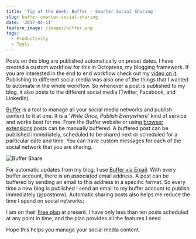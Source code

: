 ```yaml
---
title: 'Tip of the Week: Buffer - Smarter Social Sharing'
slug: buffer-smarter-social-sharing
date: '2017-04-11'
feature_image: /images/buffer.png
tags:
  - Productivity
  - Tools
---
```

Posts on this blog are published automatically on preset dates. I have created a custom workflow for this in Octopress, my blogging framework. If you are interested in the end to end workflow check out my [video on it](https://www.youtube.com/watch?v=1YTjHWjepag). Publishing to different social media was also one of the things that I wanted to automate in the whole workflow. So whenever a post is published to my blog, it also posts to the different social media (Twitter, Facebook, and LinkedIn).

[Buffer](https://buffer.com/) is a tool to manage all your social media networks and publish content to it at one. It is a '_Write Once, Publish Everywhere_' kind of service and works best for me. From the Buffer website or using [browser extensions](https://buffer.com/extensions) posts can be manually buffered. A buffered post can be published immediately, scheduled to be shared next or scheduled for a particular date and time. You can have custom messages for each of the social network that you are sharing.

![Buffer Share](/images/buffer_share.png)

For automatic updates from my blog, I use [Buffer via Email](https://buffer.com/guides/email). With every buffer account, there is an associated email address. A post can be buffered by sending an email to this address in a specific format. So every time a new blog is published I send an email to my buffer account to publish immediately (@postnow). Automatic sharing posts also helps me reduce the time I spend on social networks; <BlogLink
  href="/blog/life-learnings-after-being-a-parent"
  title="Life Learnings After Being a Parent"
  description="Read this interesting blog post"
  authorImage="/images/logo-512x512-24.png"
  authorName="Rahul Nath"
  authorTitle="Rahul Pulikkot Nath"
  featureImage="/images/gautham.jpg"
/>

I am on their [Free plan](https://buffer.com/pricing) at present. I have only less than ten posts scheduled at any point in time, and the plan provides all the features I need.

Hope this helps you manage your social media content.
